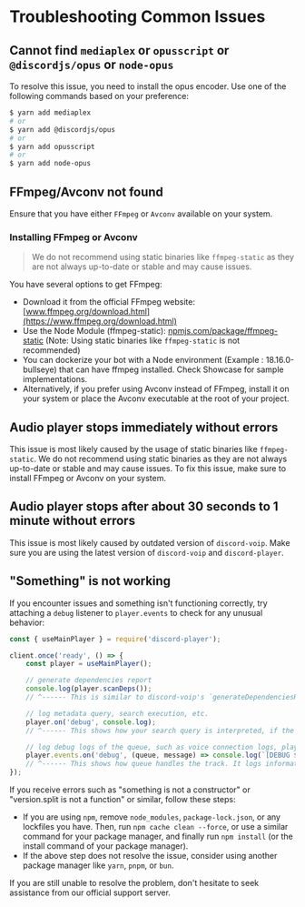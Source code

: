 
# Troubleshooting Common Issues

## Cannot find `mediaplex` or `opusscript` or `@discordjs/opus` or `node-opus`

To resolve this issue, you need to install the opus encoder. Use one of the following commands based on your preference:

```sh
$ yarn add mediaplex
# or
$ yarn add @discordjs/opus
# or
$ yarn add opusscript
# or
$ yarn add node-opus
```

## FFmpeg/Avconv not found

Ensure that you have either `FFmpeg` or `Avconv` available on your system.

### Installing FFmpeg or Avconv

> We do not recommend using static binaries like `ffmpeg-static` as they are not always up-to-date or stable and may cause issues.

You have several options to get FFmpeg:

-   Download it from the official FFmpeg website: [www.ffmpeg.org/download.html](https://www.ffmpeg.org/download.html)
-   Use the Node Module (ffmpeg-static): [npmjs.com/package/ffmpeg-static](https://npmjs.com/package/ffmpeg-static) (Note: Using static binaries like `ffmpeg-static` is not recommended)
-   You can dockerize your bot with a Node environment (Example : 18.16.0-bullseye) that can have ffmpeg installed. Check Showcase for sample implementations.
-   Alternatively, if you prefer using Avconv instead of FFmpeg, install it on your system or place the Avconv executable at the root of your project.

## Audio player stops immediately without errors

This issue is most likely caused by the usage of static binaries like `ffmpeg-static`. We do not recommend using static binaries as they are not always up-to-date or stable and may cause issues. To fix this issue, make sure to install FFmpeg or Avconv on your system.

## Audio player stops after about 30 seconds to 1 minute without errors

This issue is most likely caused by outdated version of `discord-voip`. Make sure you are using the latest version of `discord-voip` and `discord-player`.

## "Something" is not working

If you encounter issues and something isn't functioning correctly, try attaching a `debug` listener to `player.events` to check for any unusual behavior:

```js
const { useMainPlayer } = require('discord-player');

client.once('ready', () => {
    const player = useMainPlayer();

    // generate dependencies report
    console.log(player.scanDeps());
    // ^------ This is similar to discord-voip's `generateDependenciesReport()` function, but with additional informations related to discord-player

    // log metadata query, search execution, etc.
    player.on('debug', console.log);
    // ^------ This shows how your search query is interpreted, if the query was cached, which extractor resolved the query or which extractor failed to resolve, etc.

    // log debug logs of the queue, such as voice connection logs, player execution, streaming process etc.
    player.events.on('debug', (queue, message) => console.log(`[DEBUG ${queue.guild.id}] ${message}`));
    // ^------ This shows how queue handles the track. It logs informations like the status of audio player, streaming process, configurations used, if streaming failed or not, etc.
});
```

If you receive errors such as "something is not a constructor" or "version.split is not a function" or similar, follow these steps:

-   If you are using `npm`, remove `node_modules`, `package-lock.json`, or any lockfiles you have. Then, run `npm cache clean --force`, or use a similar command for your package manager, and finally run `npm install` (or the install command of your package manager).
-   If the above step does not resolve the issue, consider using another package manager like `yarn`, `pnpm`, or `bun`.

<div className="flex items-start my-2">
    <DiscordInvite />
</div>

If you are still unable to resolve the problem, don't hesitate to seek assistance from our official support server.
